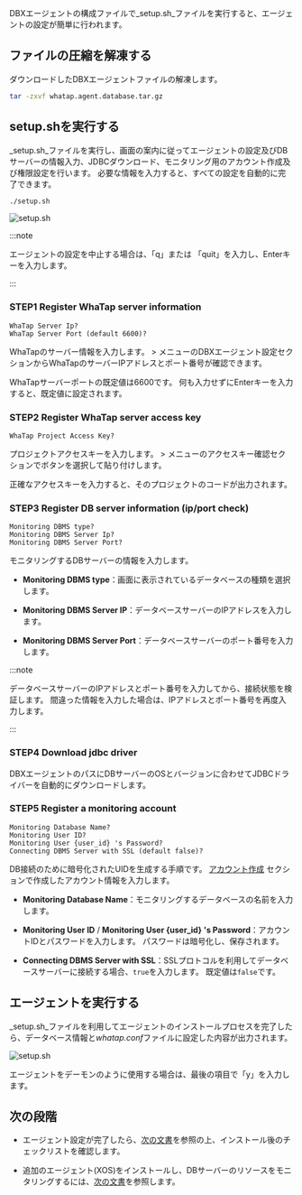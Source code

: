 DBXエージェントの構成ファイルで_setup.sh_ファイルを実行すると、エージェントの設定が簡単に行われます。

## ファイルの圧縮を解凍する

ダウンロードしたDBXエージェントファイルの解凍します。

```bash title="BASH"
tar -zxvf whatap.agent.database.tar.gz
```

## setup.shを実行する

_setup.sh_ファイルを実行し、画面の案内に従ってエージェントの設定及びDBサーバーの情報入力、JDBCダウンロード、モニタリング用のアカウント作成及び権限設定を行います。 必要な情報を入力すると、すべての設定を自動的に完了できます。

```bash title="BASH"
./setup.sh
```

![setup.sh](/img/db-install-agent-run-setup.png)

:::note

エージェントの設定を中止する場合は、「q」または 「quit」を入力し、Enterキーを入力します。

:::

### STEP1 Register WhaTap server information

```text title="BASH"
WhaTap Server Ip?
WhaTap Server Port (default 6600)?
```

WhaTapのサーバー情報を入力します。 <Cmdname sid="side_management" className="uitext" /> > <Cmdname sid="side_agentInstall" className="uitext" />メニューの<UI>DBXエージェント設定</UI>セクションからWhaTapのサーバーIPアドレスとポート番号が確認できます。

WhaTapサーバーポートの既定値は6600です。 何も入力せずにEnterキーを入力すると、既定値に設定されます。

### STEP2 Register WhaTap server access key

```text title="BASH"
WhaTap Project Access Key?
```

プロジェクトアクセスキーを入力します。  <Cmdname sid="side_management" className="uitext" /> > <Cmdname sid="side_agentInstall" className="uitext" />メニューの<UI>アクセスキー確認</UI>セクションで<Cmdname sid="copy" className="uitext" />ボタンを選択して貼り付けします。

正確なアクセスキーを入力すると、そのプロジェクトのコードが出力されます。

### STEP3 Register DB server information (ip/port check)

```text title="BASH"
Monitoring DBMS type?
Monitoring DBMS Server Ip?
Monitoring DBMS Server Port?
```

モニタリングするDBサーバーの情報を入力します。

- **Monitoring DBMS type**：画面に表示されているデータベースの種類を選択します。

- **Monitoring DBMS Server IP**：データベースサーバーのIPアドレスを入力します。

- **Monitoring DBMS Server Port**：データベースサーバーのポート番号を入力します。

:::note

データベースサーバーのIPアドレスとポート番号を入力してから、接続状態を検証します。 間違った情報を入力した場合は、IPアドレスとポート番号を再度入力します。

:::

### STEP4 Download jdbc driver

DBXエージェントのパスにDBサーバーのOSとバージョンに合わせてJDBCドライバーを自動的にダウンロードします。

### STEP5 Register a monitoring account

```text title="BASH"
Monitoring Database Name?
Monitoring User ID?
Monitoring User {user_id} 's Password?
Connecting DBMS Server with SSL (default false)?
```

DB接続のために暗号化されたUIDを生成する手順です。 [アカウント作成](install-agent#uid) セクションで作成したアカウント情報を入力します。

- **Monitoring Database Name**：モニタリングするデータベースの名前を入力します。

- **Monitoring User ID** / **Monitoring User \{user_id\} 's Password**：アカウントIDとパスワードを入力します。 パスワードは暗号化し、保存されます。

- **Connecting DBMS Server with SSL**：SSLプロトコルを利用してデータベースサーバーに接続する場合、`true`を入力します。 既定値は`false`です。

## エージェントを実行する

_setup.sh_ファイルを利用してエージェントのインストールプロセスを完了したら、データベース情報と*whatap.conf*ファイルに設定した内容が出力されます。

![setup.sh](/img/db-install-agent-run-setup-complete.png)

エージェントをデーモンのように使用する場合は、最後の項目で「y」を入力します。

## 次の段階

- エージェント設定が完了したら、[次の文書](after-install-agent)を参照の上、インストール後のチェックリストを確認します。

- 追加のエージェント(XOS)をインストールし、DBサーバーのリソースをモニタリングするには、[次の文書](install-agent#apply-xos-agent)を参照します。
